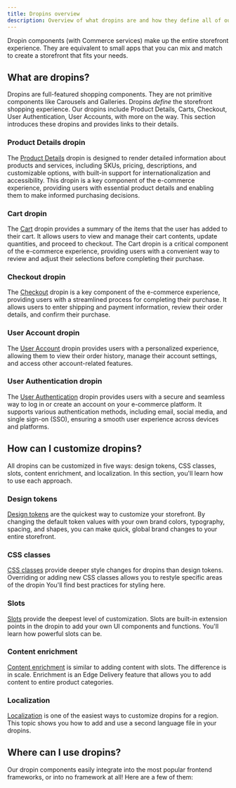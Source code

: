 ```yaml
---
title: Dropins overview
description: Overview of what dropins are and how they define all of our Commerce storefronts.
---
```



Dropin components (with Commerce services) make up the entire storefront experience. They are equivalent to small apps that you can mix and match to create a storefront that fits your needs.

## What are dropins?

Dropins are full-featured shopping components. They are not primitive components like Carousels and Galleries. Dropins _define_ the storefront shopping experience. Our dropins include Product Details, Carts, Checkout, User Authentication, User Accounts, with more on the way. This section introduces these dropins and provides links to their details.

### Product Details dropin

The [Product Details](/dropins/product-details/) dropin is designed to render detailed information about products and services, including SKUs, pricing, descriptions, and customizable options, with built-in support for internationalization and accessibility. This dropin is a key component of the e-commerce experience, providing users with essential product details and enabling them to make informed purchasing decisions.

### Cart dropin <Badge text="In Development" variant="danger" size="medium" />

The [Cart](/dropins/cart/) dropin provides a summary of the items that the user has added to their
cart. It allows users to view and manage their cart contents, update quantities, and proceed to
checkout. The Cart dropin is a critical component of the e-commerce experience, providing users with
a convenient way to review and adjust their selections before completing their purchase.

### Checkout dropin <Badge text="In Development" variant="danger" size="medium" />

The [Checkout](/dropins/checkout/) dropin is a key component of the e-commerce experience, providing users with a streamlined process for completing their purchase. It allows users to enter shipping and payment information, review their order details, and confirm their purchase.

### User Account dropin <Badge text="In Development" variant="danger" size="medium" />

The [User Account](/dropins/user-account/) dropin provides users with a personalized experience, allowing them to view their order history, manage their account settings, and access other account-related features.

### User Authentication dropin <Badge text="In Development" variant="danger" size="medium" />

The [User Authentication](/dropins/user-auth/) dropin provides users with a secure and seamless way to log in or create an account on your e-commerce platform. It supports various authentication methods, including email, social media, and single sign-on (SSO), ensuring a smooth user experience across devices and platforms.

## How can I customize dropins?

All dropins can be customized in five ways: design tokens, CSS classes, slots, content enrichment, and localization. In this section, you'll learn how to use each approach.

### Design tokens

[Design tokens](/dropins/all/branding/) are the quickest way to customize your storefront. By changing the default token values with your own brand colors, typography, spacing, and shapes, you can make quick, global brand changes to your entire storefront.

### CSS classes

[CSS classes](/dropins/all/styling/) provide deeper style changes for dropins than design tokens. Overriding or adding new CSS classes allows you to restyle specific areas of the dropin You'll find best practices for styling here.

### Slots

[Slots](/dropins/all/extending/) provide the deepest level of customization. Slots are built-in extension points in the dropin to add your own UI components and functions. You'll learn how powerful slots can be.

### Content enrichment

[Content enrichment](/dropins/all/extending/) is similar to adding content with slots. The difference is in scale. Enrichment is an Edge Delivery feature that allows you to add content to entire product categories.

### Localization

[Localization](/dropins/all/localizing/) is one of the easiest ways to customize dropins for a region. This topic shows you how to add and use a second language file in your dropins.

## Where can I use dropins?

Our dropin components easily integrate into the most popular frontend frameworks, or into no framework at all! Here are a few of them:

<CardGrid>

<Card
  noborder
  icon="seti:react"
  title="React"
  description="For when you want to use—or already use—the most popular frontend framework for your storefront."
/>
<LinkCard
  noborder
  icon="seti:vue"
  title="Vue"
  description="For when you know and love Vue for its simplicity, flexibility and performance."
/>
<LinkCard
  noborder
  icon="html"
  title="Vanilla web"
  description="For when HTML, CSS, and JavaScript are all you want."
/>
<LinkCard
  noborder
  icon="googledrive"
  title="Edge Delivery Services"
  description="For when you need amazing speed from a performance-first architecture."
/>

</CardGrid>
